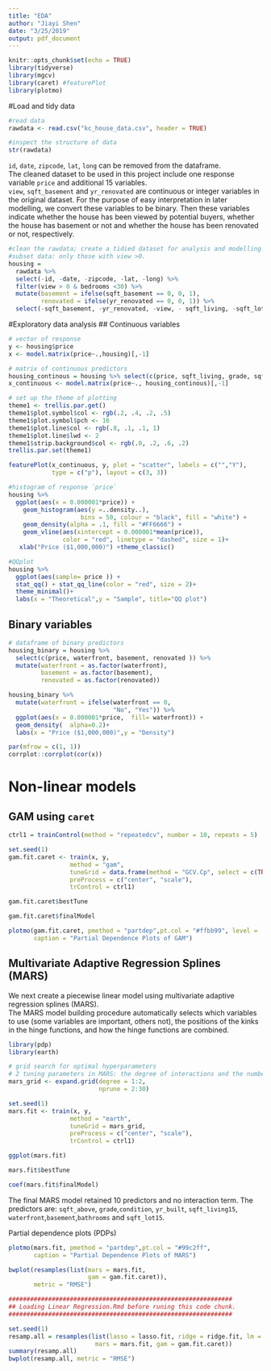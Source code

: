 ```yaml
---
title: "EDA"
author: "Jiayi Shen"
date: "3/25/2019"
output: pdf_document
---
```


```r
knitr::opts_chunk$set(echo = TRUE)
library(tidyverse)
library(mgcv)
library(caret) #featurePlot
library(plotmo)
```

#Load and tidy data
```r
#read data
rawdata <- read.csv("kc_house_data.csv", header = TRUE)

#inspect the structure of data
str(rawdata)
```

  `id`, `date`, `zipcode`, `lat`, `long` can be removed from the dataframe.   
  The cleaned dataset to be used in this project include one response variable `price` and additional 15 variables.  
  `view`, `sqft_basement` and `yr_renovated` are continuous or integer variables in the original dataset. For the purpose of easy interpretation in later modelling, we convert these variables to be binary. Then these variables indicate whether the house has been viewed by potential buyers, whether the house has basement or not and whether the house has been renovated or not, respectively.  


```r
#clean the rawdata; create a tidied dataset for analysis and modelling.
#subset data: only those with view >0.
housing = 
  rawdata %>% 
  select(-id, -date, -zipcode, -lat, -long) %>% 
  filter(view > 0 & bedrooms <30) %>% 
  mutate(basement = ifelse(sqft_basement == 0, 0, 1),
         renovated = ifelse(yr_renovated == 0, 0, 1)) %>% 
  select(-sqft_basement, -yr_renovated, -view, - sqft_living, -sqft_lot) 

```

#Exploratory data analysis
## Continuous variables
```r
# vector of response
y <- housing$price
x <- model.matrix(price~.,housing)[,-1]

# matrix of continuous predictors 
housing_continous = housing %>% select(c(price, sqft_living, grade, sqft_above, yr_built, floors, condition, bedrooms, bathrooms, sqft_living, sqft_lot ))
x_continuous <- model.matrix(price~., housing_continous)[,-1]

# set up the theme of plotting
theme1 <- trellis.par.get()   
theme1$plot.symbol$col <- rgb(.2, .4, .2, .5)
theme1$plot.symbol$pch <- 16
theme1$plot.line$col <- rgb(.8, .1, .1, 1)
theme1$plot.line$lwd <- 2
theme1$strip.background$col <- rgb(.0, .2, .6, .2)
trellis.par.set(theme1)

featurePlot(x_continuous, y, plot = "scatter", labels = c("","Y"),
            type = c("p"), layout = c(3, 3))
```


```r
#histogram of response `price` 
housing %>% 
  ggplot(aes(x = 0.000001*price)) + 
    geom_histogram(aes(y =..density..),  
                    bins = 50, colour = "black", fill = "white") +
    geom_density(alpha = .1, fill = "#FF6666") +
    geom_vline(aes(xintercept = 0.000001*mean(price)),   
               color = "red", linetype = "dashed", size = 1)+
   xlab("Price ($1,000,000)") +theme_classic()

#QQplot
housing %>% 
  ggplot(aes(sample= price )) + 
  stat_qq() + stat_qq_line(color = "red", size = 2)+ 
  theme_minimal()+
  labs(x = "Theoretical",y = "Sample", title="QQ plot")


```


## Binary variables
```r
# dataframe of binary predictors 
housing_binary = housing %>% 
  select(c(price, waterfront, basement, renovated )) %>%
  mutate(waterfront = as.factor(waterfront),
         basement = as.factor(basement),
         renovated = as.factor(renovated)) 

housing_binary %>% 
  mutate(waterfront = ifelse(waterfront == 0, 
                             "No", "Yes")) %>% 
  ggplot(aes(x = 0.000001*price,  fill= waterfront)) +
  geom_density(  alpha=0.2)+
  labs(x = "Price ($1,000,000)",y = "Density")

```

```r
par(mfrow = c(1, 1))
corrplot::corrplot(cor(x))
```

# Non-linear models

## GAM using `caret`
```r
ctrl1 = trainControl(method = "repeatedcv", number = 10, repeats = 5)

set.seed(1)
gam.fit.caret <- train(x, y,
                 method = "gam",
                 tuneGrid = data.frame(method = "GCV.Cp", select = c(TRUE,FALSE)),
                 preProcess = c("center", "scale"),
                 trControl = ctrl1)

gam.fit.caret$bestTune

gam.fit.caret$finalModel
```


```r
plotmo(gam.fit.caret, pmethod = "partdep",pt.col = "#ffbb99", level = .95,
       caption = "Partial Dependence Plots of GAM")
```


## Multivariate Adaptive Regression Splines (MARS)
We next create a piecewise linear model using multivariate adaptive regression splines (MARS).  
The MARS model building procedure automatically selects which variables to use (some variables are important, others not), the positions of the kinks in the hinge functions, and how the hinge functions are combined.  
  
```r
library(pdp)
library(earth)

# grid search for optimal hyperparameters
# 2 tuning parameters in MARS: the degree of interactions and the number of retained terms
mars_grid <- expand.grid(degree = 1:2, 
                         nprune = 2:30)

set.seed(1)
mars.fit <- train(x, y,
                 method = "earth",
                 tuneGrid = mars_grid,
                 preProcess = c("center", "scale"),
                 trControl = ctrl1)

ggplot(mars.fit)

mars.fit$bestTune

coef(mars.fit$finalModel) 
```

The final MARS model retained 10 predictors and no interaction term. The predictors are: `sqft_above`, `grade`,`condition`, `yr_built`, `sqft_living15`, `waterfront`,`basement`,`bathrooms` and `sqft_lot15`. 


Partial dependence plots (PDPs)
```r
plotmo(mars.fit, pmethod = "partdep",pt.col = "#99c2ff",
       caption = "Partial Dependence Plots of MARS")
```


```r
bwplot(resamples(list(mars = mars.fit,
                      gam = gam.fit.caret)), 
       metric = "RMSE")

```


```r
##############################################################
## Loading Linear Regression.Rmd before runing this code chunk.
##############################################################

set.seed(1)
resamp.all = resamples(list(lasso = lasso.fit, ridge = ridge.fit, lm = model_ls,
                        mars = mars.fit, gam = gam.fit.caret))
summary(resamp.all)
bwplot(resamp.all, metric = "RMSE")
```

